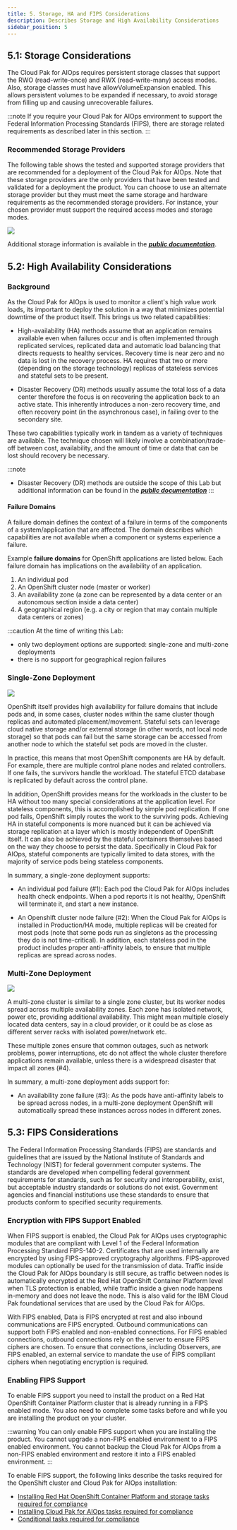 ```yaml
---
title: 5. Storage, HA and FIPS Considerations
description: Describes Storage and High Availability Considerations
sidebar_position: 5
---
```


## 5.1: Storage Considerations

The Cloud Pak for AIOps requires persistent storage classes that support the RWO
(read-write-once) and RWX (read-write-many) access modes. Also, storage classes
must have allowVolumeExpansion enabled. This allows persistent volumes to be
expanded if necessary, to avoid storage from filling up and causing
unrecoverable failures.

:::note If you require your Cloud Pak for AIOps environment to support the
Federal Information Processing Standards (FIPS), there are storage related
requirements as described later in this section. :::

### Recommended Storage Providers

The following table shows the tested and supported storage providers that are
recommended for a deployment of the Cloud Pak for AIOps. Note that these storage
providers are the only providers that have been tested and validated for a
deployment the product. You can choose to use an alternate storage provider but
they must meet the same storage and hardware requirements as the recommended
storage providers. For instance, your chosen provider must support the required
access modes and storage modes.

![](images/storageTable.png)

Additional storage information is available in the
[**_public documentation_**](https://www.ibm.com/docs/en/cloud-paks/cloud-pak-aiops/4.8.1?topic=planning-storage-requirements).

## 5.2: High Availability Considerations

### Background

As the Cloud Pak for AIOps is used to monitor a client's high value work loads,
its important to deploy the solution in a way that minimizes potential downtime
of the product itself. This brings us two related capabilities:

- High-availability (HA) methods assume that an application remains available
  even when failures occur and is often implemented through replicated services,
  replicated data and automatic load balancing that directs requests to healthy
  services. Recovery time is near zero and no data is lost in the recovery
  process. HA requires that two or more (depending on the storage technology)
  replicas of stateless services and stateful sets to be present.

- Disaster Recovery (DR) methods usually assume the total loss of a data center
  therefore the focus is on recovering the application back to an active state.
  This inherently introduces a non-zero recovery time, and often recovery point
  (in the asynchronous case), in failing over to the secondary site.

These two capabilities typically work in tandem as a variety of techniques are
available. The technique chosen will likely involve a combination/trade-off
between cost, availability, and the amount of time or data that can be lost
should recovery be necessary.

:::note

- Disaster Recovery (DR) methods are outside the scope of this Lab but
  additional information can be found in the
  [**_public documentation_**](https://www.ibm.com/docs/en/cloud-paks/cloud-pak-aiops/4.8.1?topic=a-backup-restore)
  :::

#### Failure Domains

A failure domain defines the context of a failure in terms of the components of
a system/application that are affected. The domain describes which capabilities
are not available when a component or systems experience a failure.

Example **failure domains** for OpenShift applications are listed below. Each
failure domain has implications on the availability of an application.

1.  An individual pod
2.  An OpenShift cluster node (master or worker)
3.  An availability zone (a zone can be represented by a data center or an
    autonomous section inside a data center)
4.  A geographical region (e.g. a city or region that may contain multiple data
    centers or zones)

:::caution At the time of writing this Lab:

- only two deployment options are supported: single-zone and multi-zone
  deployments
- there is no support for geographical region failures

### Single-Zone Deployment

![](images/single-zone.png)

OpenShift itself provides high availability for failure domains that include
pods and, in some cases, cluster nodes within the same cluster though replicas
and automated placement/movement. Stateful sets can leverage cloud native
storage and/or external storage (in other words, not local node storage) so that
pods can fail but the same storage can be accessed from another node to which
the stateful set pods are moved in the cluster.

In practice, this means that most OpenShift components are HA by default. For
example, there are multiple control plane nodes and related controllers. If one
fails, the survivors handle the workload. The stateful ETCD database is
replicated by default across the control plane.

In addition, OpenShift provides means for the workloads in the cluster to be HA
without too many special considerations at the application level. For stateless
components, this is accomplished by simple pod replication. If one pod fails,
OpenShift simply routes the work to the surviving pods. Achieving HA in stateful
components is more nuanced but it can be achieved via storage replication at a
layer which is mostly independent of OpenShift itself. It can also be achieved
by the stateful containers themselves based on the way they choose to persist
the data. Specifically in Cloud Pak for AIOps, stateful components are typically
limited to data stores, with the majority of service pods being stateless
components.

In summary, a single-zone deployment supports:

- An individual pod failure (#1): Each pod the Cloud Pak for AIOps includes
  health check endpoints. When a pod reports it is not healthy, OpenShift will
  terminate it, and start a new instance.

- An Openshift cluster node failure (#2): When the Cloud Pak for AIOps is
  installed in Production/HA mode, multiple replicas will be created for most
  pods (note that some pods run as singletons as the processing they do is not
  time-critical). In addition, each stateless pod in the product includes proper
  anti-affinity labels, to ensure that multiple replicas are spread across
  nodes.

### Multi-Zone Deployment

![](images/multi-zone.png)

A multi-zone cluster is similar to a single zone cluster, but its worker nodes
spread across multiple availability zones. Each zone has isolated network, power
etc, providing additional availability. This might mean multiple closely located
data centers, say in a cloud provider, or it could be as close as different
server racks with isolated power/network etc.

These multiple zones ensure that common outages, such as network problems, power
interruptions, etc do not affect the whole cluster therefore applications remain
available, unless there is a widespread disaster that impact all zones (#4).

In summary, a multi-zone deployment adds support for:

- An availability zone failure (#3): As the pods have anti-affinity labels to be
  spread across nodes, in a multi-zone deployment OpenShift will automatically
  spread these instances across nodes in different zones.

## 5.3: FIPS Considerations

The Federal Information Processing Standards (FIPS) are standards and guidelines
that are issued by the National Institute of Standards and Technology (NIST) for
federal government computer systems. The standards are developed when compelling
federal government requirements for standards, such as for security and
interoperability, exist, but acceptable industry standards or solutions do not
exist. Government agencies and financial institutions use these standards to
ensure that products conform to specified security requirements.

### Encryption with FIPS Support Enabled

When FIPS support is enabled, the Cloud Pak for AIOps uses cryptographic modules
that are compliant with Level 1 of the Federal Information Processing Standard
FIPS-140-2. Certificates that are used internally are encrypted by using
FIPS-approved cryptography algorithms. FIPS-approved modules can optionally be
used for the transmission of data. Traffic inside the Cloud Pak for AIOps
boundary is still secure, as traffic between nodes is automatically encrypted at
the Red Hat OpenShift Container Platform level when TLS protection is enabled,
while traffic inside a given node happens in-memory and does not leave the node.
This is also valid for the IBM Cloud Pak foundational services that are used by
the Cloud Pak for AIOps.

With FIPS enabled, Data is FIPS encrypted at rest and also inbound
communications are FIPS encrypted. Outbound communications can support both FIPS
enabled and non-enabled connections. For FIPS enabled connections, outbound
connections rely on the server to ensure FIPS ciphers are chosen. To ensure that
connections, including Observers, are FIPS enabled, an external service to
mandate the use of FIPS compliant ciphers when negotiating encryption is
required.

### Enabling FIPS Support

To enable FIPS support you need to install the product on a Red Hat OpenShift
Container Platform cluster that is already running in a FIPS enabled mode. You
also need to complete some tasks before and while you are installing the product
on your cluster.

:::warning You can only enable FIPS support when you are installing the product.
You cannot upgrade a non-FIPS enabled environment to a FIPS enabled environment.
You cannot backup the Cloud Pak for AIOps from a non-FIPS enabled environment
and restore it into a FIPS enabled environment. :::

To enable FIPS support, the following links describe the tasks required for the
OpenShift cluster and Cloud Pak for AIOps installation:

- [Installing Red Hat OpenShift Container Platform and storage tasks required for compliance](https://www.ibm.com/docs/en/cloud-paks/cloud-pak-aiops/4.8.1?topic=fips-enabling-support-cloud-pak-aiops#preinstall)
- [Installing Cloud Pak for AIOps tasks required for compliance](https://www.ibm.com/docs/en/cloud-paks/cloud-pak-aiops/4.8.1?topic=fips-enabling-support-cloud-pak-aiops#install_tasks)
- [Conditional tasks required for compliance](https://www.ibm.com/docs/en/cloud-paks/cloud-pak-aiops/4.8.1?topic=fips-enabling-support-cloud-pak-aiops#conditional)
